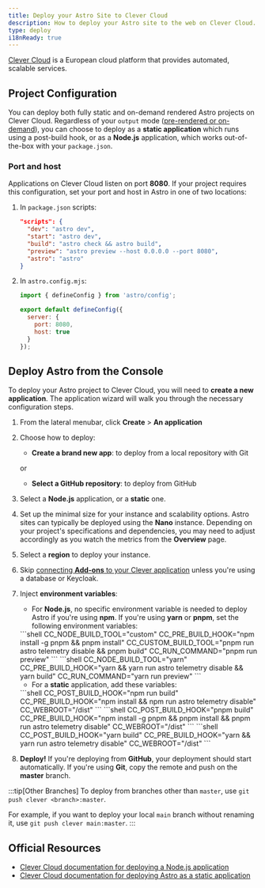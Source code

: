 ```yaml
---
title: Deploy your Astro Site to Clever Cloud
description: How to deploy your Astro site to the web on Clever Cloud.
type: deploy
i18nReady: true
---
```


[Clever Cloud](https://clever-cloud.com) is a European cloud platform that provides automated, scalable services.

## Project Configuration

You can deploy both fully static and on-demand rendered Astro projects on Clever Cloud. Regardless of your `output` mode ([pre-rendered or on-demand](/en/basics/rendering-modes/)), you can choose to deploy as a **static application** which runs using a post-build hook, or as a **Node.js** application, which works out-of-the-box with your `package.json`.

### Port and host

Applications on Clever Cloud listen on port **8080**. If your project requires this configuration, set your port and host in Astro in one of two locations:

1. In `package.json` scripts:

    ```json title="package.json" "astro preview --host 0.0.0.0 --port 8080"
    "scripts": {
      "dev": "astro dev",
      "start": "astro dev",
      "build": "astro check && astro build",
      "preview": "astro preview --host 0.0.0.0 --port 8080",
      "astro": "astro"
    } 
    ```

2. In `astro.config.mjs`:

    ```javascript title="astro.config.mjs"
    import { defineConfig } from 'astro/config';

    export default defineConfig({
      server: {
        port: 8080,
        host: true
      }
    });
    ```


## Deploy Astro from the Console

To deploy your Astro project to Clever Cloud, you will need to **create a new application**. The application wizard will walk you through the necessary configuration steps.

<Steps>

1. From the lateral menubar, click **Create** > **An application**
2. Choose how to deploy:

    - **Create a brand new app**: to deploy from a local repository with Git
    
    or
    
    - **Select a GitHub repository**: to deploy from GitHub

3. Select a **Node.js** application, or a **static** one.
4. Set up the minimal size for your instance and scalability options. Astro sites can typically be deployed using the **Nano** instance. Depending on your project's specifications and dependencies, you may need to adjust accordingly as you watch the metrics from the **Overview** page.
5. Select a **region** to deploy your instance.
6. Skip [connecting **Add-ons** to your Clever application](https://developers.clever-cloud.com/doc/addons/) unless you're using a database or Keycloak.
7. Inject **environment variables**:

    - For **Node.js**, no specific environment variable is needed to deploy Astro if you're using **npm**. If you're using **yarn** or **pnpm**, set the following environment variables:

    <Tabs>
      <TabItem label="pnpm">
      ```shell
    CC_NODE_BUILD_TOOL="custom"
    CC_PRE_BUILD_HOOK="npm install -g pnpm && pnpm install"
    CC_CUSTOM_BUILD_TOOL="pnpm run astro telemetry disable && pnpm build"
    CC_RUN_COMMAND="pnpm run preview"
      ```
      </TabItem>
      <TabItem label="yarn">
      ```shell
      CC_NODE_BUILD_TOOL="yarn"
      CC_PRE_BUILD_HOOK="yarn && yarn run astro telemetry disable && yarn build"
      CC_RUN_COMMAND="yarn run preview"
      ```
      </TabItem>
    </Tabs>

    - For a **static** application, add these variables:

    <Tabs>
      <TabItem label="npm">
      ```shell
    CC_POST_BUILD_HOOK="npm run build"
    CC_PRE_BUILD_HOOK="npm install && npm run astro telemetry disable"
    CC_WEBROOT="/dist"
    ```
      </TabItem>
      <TabItem label="pnpm">
      ```shell
    CC_POST_BUILD_HOOK="pnpm build"
    CC_PRE_BUILD_HOOK="npm install -g pnpm && pnpm install && pnpm run astro telemetry disable"
    CC_WEBROOT="/dist"
      ```
      </TabItem>
      <TabItem label="yarn">
      ```shell
      CC_POST_BUILD_HOOK="yarn build"
      CC_PRE_BUILD_HOOK="yarn && yarn run astro telemetry disable"
      CC_WEBROOT="/dist"
      ```
      </TabItem>
    </Tabs>


8. **Deploy!** If you're deploying from **GitHub**, your deployment should start automatically. If you're using **Git**, copy the remote and push on the **master** branch. 

</Steps>

:::tip[Other Branches]
To deploy from branches other than `master`, use `git push clever <branch>:master`.

For example, if you want to deploy your local `main` branch without renaming it, use `git push clever main:master`.
:::


## Official Resources
- [Clever Cloud documentation for deploying a Node.js application](https://developers.clever-cloud.com/doc/applications/javascript/nodejs/)
- [Clever Cloud documentation for deploying Astro as a static application](https://developers.clever-cloud.com/guides/astro/)